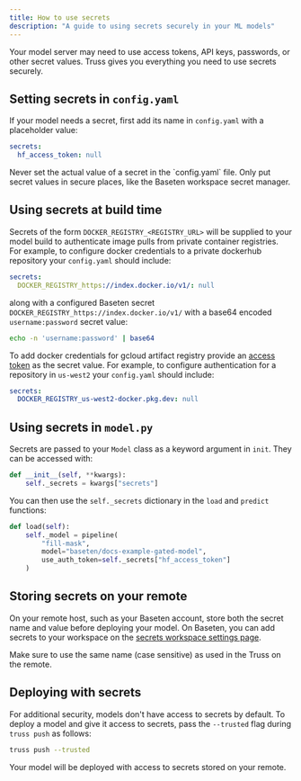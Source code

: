 ```yaml
---
title: How to use secrets
description: "A guide to using secrets securely in your ML models"
---
```


Your model server may need to use access tokens, API keys, passwords, or other secret values. Truss gives you everything you need to use secrets securely.

## Setting secrets in `config.yaml`

If your model needs a secret, first add its name in `config.yaml` with a placeholder value:

```yaml config.yaml
secrets:
  hf_access_token: null
```

<Warning>
Never set the actual value of a secret in the `config.yaml` file. Only put secret values in secure places, like the Baseten workspace secret manager.
</Warning>

## Using secrets at build time

Secrets of the form `DOCKER_REGISTRY_<REGISTRY_URL>` will be supplied to your model build to authenticate image pulls from private container registries.
For example, to configure docker credentials to a private dockerhub repository your `config.yaml` should include:

```yaml config.yaml
secrets:
  DOCKER_REGISTRY_https://index.docker.io/v1/: null
```

along with a configured Baseten secret `DOCKER_REGISTRY_https://index.docker.io/v1/` with a base64 encoded `username:password` secret value:

```sh
echo -n 'username:password' | base64
```

To add docker credentials for gcloud artifact registry provide an [access token](https://cloud.google.com/artifact-registry/docs/docker/authentication#token) as the secret value.
For example, to configure authentication for a repository in `us-west2` your `config.yaml` should include:

```yaml config.yaml
secrets:
  DOCKER_REGISTRY_us-west2-docker.pkg.dev: null
```

## Using secrets in `model.py`

Secrets are passed to your `Model` class as a keyword argument in `init`. They can be accessed with:

```py model/model.py
def __init__(self, **kwargs):
    self._secrets = kwargs["secrets"]
```

You can then use the `self._secrets` dictionary in the `load` and `predict` functions:

```py model/model.py
def load(self):
    self._model = pipeline(
        "fill-mask",
        model="baseten/docs-example-gated-model",
        use_auth_token=self._secrets["hf_access_token"]
    )
```

## Storing secrets on your remote

On your remote host, such as your Baseten account, store both the secret name and value before deploying your model. On Baseten, you can add secrets to your workspace on the [secrets workspace settings page](https://app.baseten.co/settings/secrets).

Make sure to use the same name (case sensitive) as used in the Truss on the remote.

## Deploying with secrets

For additional security, models don't have access to secrets by default. To deploy a model and give it access to secrets, pass the `--trusted` flag during `truss push` as follows:

```sh
truss push --trusted
```

Your model will be deployed with access to secrets stored on your remote.
